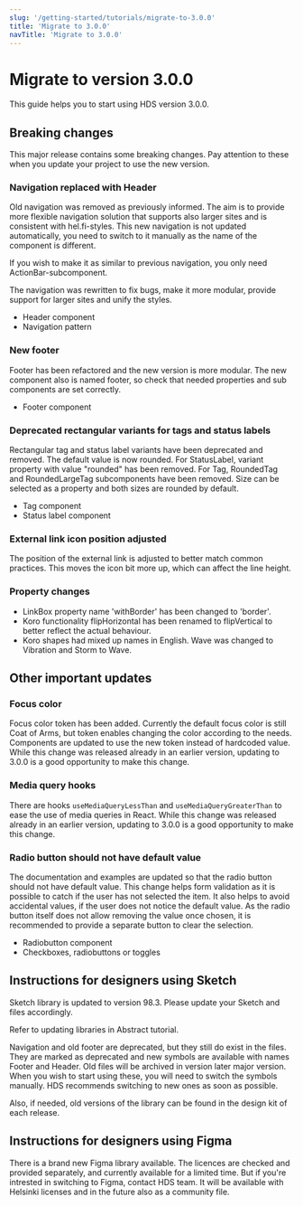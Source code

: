 ```yaml
---
slug: '/getting-started/tutorials/migrate-to-3.0.0'
title: 'Migrate to 3.0.0'
navTitle: 'Migrate to 3.0.0'
---
```



# Migrate to version 3.0.0
This guide helps you to start using HDS version 3.0.0. 

## Breaking changes
This major release contains some breaking changes. Pay attention to these when you update your project to use the new version.

### Navigation replaced with Header
Old navigation was removed as previously informed. The aim is to provide more flexible navigation solution that supports also larger sites and is consistent with hel.fi-styles.
This new navigation is not updated automatically, you need to switch to it manually as the name of the component is different.

If you wish to make it as similar to previous navigation, you only need <InternalLink size="M" href="/components/header/#with-action-bar"> ActionBar-subcomponent.</InternalLink>

The navigation was rewritten to fix bugs, make it more modular, provide support for larger sites and unify the styles.

- <InternalLink size="M" href="/components/header">Header component</InternalLink>
- <InternalLink size="M" href="/patterns/navigation/building-navigation/">Navigation pattern</InternalLink>

### New footer
Footer has been refactored and the new version is more modular. The new component also is named footer, so check that needed properties and sub components are set correctly.

- <InternalLink size="M" href="/components/footer">Footer component</InternalLink>

### Deprecated rectangular variants for tags and status labels
Rectangular tag and status label variants have been deprecated and removed. The default value is now rounded. 
For StatusLabel, variant property with value "rounded" has been removed. For Tag, RoundedTag and RoundedLargeTag subcomponents have been removed. Size can be selected as a property and both sizes are rounded by default. 
- <InternalLink size="M" href="/components/tag">Tag component</InternalLink>
- <InternalLink size="M" href="/components/status-label">Status label component</InternalLink>

### External link icon position adjusted
The position of the external link is adjusted to better match common practices. This moves the icon bit more up, which can affect the line height.

### Property changes
- LinkBox property name 'withBorder' has been changed to 'border'.
- Koro functionality flipHorizontal has been renamed to flipVertical to better reflect the actual behaviour.
- Koro shapes had mixed up names in English. Wave was changed to Vibration and Storm to Wave.

## Other important updates

### Focus color
Focus color token has been added. Currently the default focus color is still Coat of Arms, but token enables changing the color according to the needs.
Components are updated to use the new token instead of hardcoded value. While this change was released already in an earlier version, updating to 3.0.0 is a good opportunity to make this change. 

### Media query hooks
There are hooks <code>useMediaQueryLessThan</code> and <code>useMediaQueryGreaterThan</code> to ease the use of media queries in React. While this change was released already in an earlier version, updating to 3.0.0 is a good opportunity to make this change.

### Radio button should not have default value
The documentation and examples are updated so that the radio button should not have default value. 
This change helps form validation as it is possible to catch if the user has not selected the item. It also helps to avoid accidental values, if the user does not notice the default value.
As the radio button itself does not allow removing the value once chosen, it is recommended to provide a separate button to clear the selection.

- <InternalLink size="M" href="/components/radio-button/">Radiobutton component</InternalLink>
- <InternalLink size="M" href="/foundation/guidelines/checkbox-radiobutton-toggle/">Checkboxes, radiobuttons or toggles</InternalLink>

## Instructions for designers using Sketch
Sketch library is updated to version 98.3. Please update your Sketch and files accordingly.

Refer to updating libraries <InternalLink  size="M" href="/getting-started/tutorials/abstract-tutorial/#how-to-update-hds-libraries">in Abstract tutorial</InternalLink>. 

Navigation and old footer are deprecated, but they still do exist in the files. They are marked as deprecated and new symbols are available with names Footer and Header. Old files will be archived in version later major version. 
When you wish to start using these, you will need to switch the symbols manually. HDS recommends switching to new ones as soon as possible. 

Also, if needed, old versions of the library can be found in <ExternalLink size="M" openInNewTab="true" href="https://github.com/City-of-Helsinki/helsinki-design-system/releases">the design kit of each release.</ExternalLink>

## Instructions for designers using Figma
There is a brand new Figma library available. The licences are checked and provided separately, and currently available for a limited time. But if you're intrested in switching to Figma, contact HDS team.
It will be available with Helsinki licenses and in the future also as a community file.
